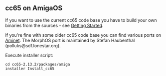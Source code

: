 == cc65 on AmigaOS ==

If you want to use the current cc65 code base you have to build your own binaries from the sources - see [http://cc65.github.io/cc65/getting-started.html Getting Started].

If you're fine with some older cc65 code base you can find various ports on [http://aminet.net/search.php?query=cc65 Aminet]. The MorphOS port is maintained by Stefan Haubenthal (polluks@sdf.lonestar.org).

Execute installer script:
<pre>
cd cc65-2.13.2/packages/amiga
installer Install_cc65
</pre>